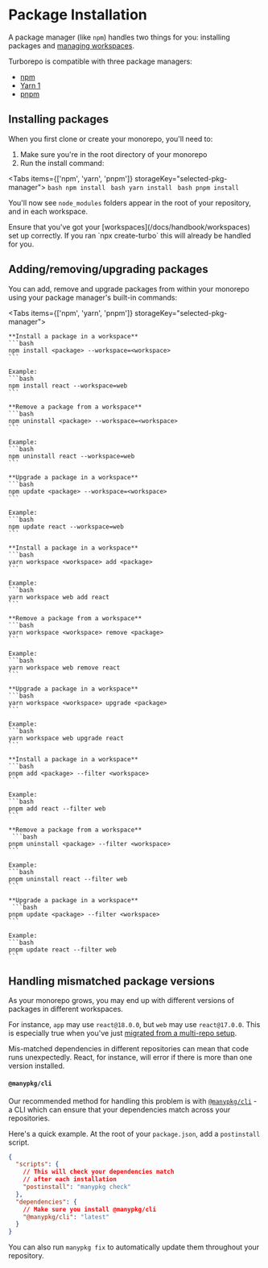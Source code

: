 
# Package Installation

A package manager (like `npm`) handles two things for you: installing packages and [managing workspaces](/docs/handbook/workspaces).

Turborepo is compatible with three package managers:

- [npm](https://docs.npmjs.com/cli/v8/using-npm/workspaces#description)
- [Yarn 1](https://classic.yarnpkg.com/lang/en/docs/workspaces/)
- [pnpm](https://pnpm.io/workspaces)

## Installing packages

When you first clone or create your monorepo, you'll need to:

1. Make sure you're in the root directory of your monorepo
2. Run the install command:

<Tabs items={['npm', 'yarn', 'pnpm']} storageKey="selected-pkg-manager">
  <Tab>
    ```bash
    npm install
    ```
  </Tab>
  <Tab>
    ```bash
    yarn install
    ```
  </Tab>
  <Tab>
    ```bash
    pnpm install
    ```
  </Tab>
</Tabs>

You'll now see `node_modules` folders appear in the root of your repository, and in each workspace.

<Callout>
  Ensure that you've got your [workspaces](/docs/handbook/workspaces) set up correctly. If you ran `npx create-turbo` this will already be handled for you.
</Callout>

## Adding/removing/upgrading packages

You can add, remove and upgrade packages from within your monorepo using your package manager's built-in commands:

<Tabs items={['npm', 'yarn', 'pnpm']} storageKey="selected-pkg-manager">
  <Tab>

    **Install a package in a workspace**
    ```bash
    npm install <package> --workspace=<workspace>
    ```

    Example:
    ```bash
    npm install react --workspace=web
    ```

    **Remove a package from a workspace**
    ```bash
    npm uninstall <package> --workspace=<workspace>
    ```

    Example:
    ```bash
    npm uninstall react --workspace=web
    ```

    **Upgrade a package in a workspace**
    ```bash
    npm update <package> --workspace=<workspace>
    ```

    Example:
    ```bash
    npm update react --workspace=web
    ```

  </Tab>
  <Tab>

    **Install a package in a workspace**
    ```bash
    yarn workspace <workspace> add <package>
    ```

    Example:
    ```bash
    yarn workspace web add react
    ```

    **Remove a package from a workspace**
    ```bash
    yarn workspace <workspace> remove <package>
    ```

    Example:
    ```bash
    yarn workspace web remove react
    ```

    **Upgrade a package in a workspace**
    ```bash
    yarn workspace <workspace> upgrade <package>
    ```

    Example:
    ```bash
    yarn workspace web upgrade react
    ```

  </Tab>
  <Tab>

    **Install a package in a workspace**
    ```bash
    pnpm add <package> --filter <workspace>
    ```

    Example:
    ```bash
    pnpm add react --filter web
    ```

    **Remove a package from a workspace**
     ```bash
    pnpm uninstall <package> --filter <workspace>
    ```

    Example:
    ```bash
    pnpm uninstall react --filter web
    ```

    **Upgrade a package in a workspace**
     ```bash
    pnpm update <package> --filter <workspace>
    ```

    Example:
    ```bash
    pnpm update react --filter web
    ```

  </Tab>
</Tabs>

## Handling mismatched package versions

As your monorepo grows, you may end up with different versions of packages in different workspaces.

For instance, `app` may use `react@18.0.0`, but `web` may use `react@17.0.0`. This is especially true when you've just [migrated from a multi-repo setup](/docs/handbook/migrating-to-a-monorepo).

Mis-matched dependencies in different repositories can mean that code runs unexpectedly. React, for instance, will error if there is more than one version installed.

#### `@manypkg/cli`

Our recommended method for handling this problem is with [`@manypkg/cli`](https://www.npmjs.com/package/@manypkg/cli) - a CLI which can ensure that your dependencies match across your repositories.

Here's a quick example. At the root of your `package.json`, add a `postinstall` script.

```json filename="package.json"
{
  "scripts": {
    // This will check your dependencies match
    // after each installation
    "postinstall": "manypkg check"
  },
  "dependencies": {
    // Make sure you install @manypkg/cli
    "@manypkg/cli": "latest"
  }
}
```

You can also run `manypkg fix` to automatically update them throughout your repository.
